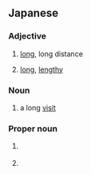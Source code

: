 ==Japanese==

===Adjective===
{{ja-adj|infl=i}}

# {{ja-def|長い}} [[long]], long distance
# {{ja-def|長い|永い}} {{lb|ja|time}} [[long]], [[lengthy]]

===Noun===
{{ja-noun}}

# {{ja-def|長居}} a long [[visit]]

===Proper noun===
{{ja-pos|proper}}

# {{ja-def|永井}} {{surname|lang=ja}}
# {{ja-def|長井}} {{surname|lang=ja}}